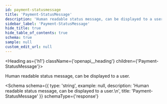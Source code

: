 ```yaml
---
id: payment-statusmessage
title: 'Payment-StatusMessage'
description: 'Human readable status message, can be displayed to a user.'
sidebar_label: 'Payment-StatusMessage'
hide_title: true
hide_table_of_contents: true
schema: true
sample: null
custom_edit_url: null
---
```



<Heading as={'h1'} className={'openapi__heading'} children={'Payment-StatusMessage'}></Heading>

Human readable status message, can be displayed to a user.

<Schema
  schema={{
    type: 'string',
    example: null,
    description: 'Human readable status message, can be displayed to a user.\n',
    title: 'Payment-StatusMessage'
  }}
  schemaType={'response'}
></Schema>
